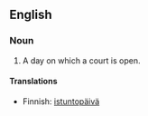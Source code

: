 ==English==

===Noun===
{{en-noun|sg=[[judicial]] [[day]]}}

# {{legal}} A day on which a court is open.

====Translations====
{{trans-top}}
* Finnish: [[istuntopäivä]]
{{trans-mid}}
{{trans-bottom}}